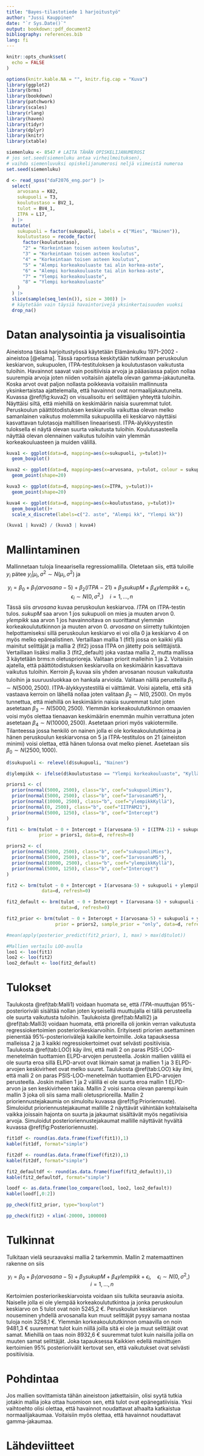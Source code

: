 ```yaml
---
title: "Bayes-tilastotiede 1 harjoitustyö"
author: "Jussi Kauppinen"
date: "`r Sys.Date()`"
output: bookdown::pdf_document2
bibliography: references.bib
lang: fi
---
```


```r
knitr::opts_chunk$set(
  echo = FALSE
)

options(knitr.kable.NA = "", knitr.fig.cap = "Kuva")
library(ggplot2)
library(brms)
library(bookdown)
library(patchwork)
library(scales)
library(rlang)
library(haven)
library(tidyr)
library(dplyr)
library(knitr)
library(xtable)
```

```r
siemenluku <- 8547 # LAITA TÄHÄN OPISKELIJANUMEROSI
# jos set.seed(siemenluku antaa virheilmoituksen), 
# vaihda siemenluvuksi opiskelijanumerosi neljä viimeistä numeroa
set.seed(siemenluku)

d <- read_spss("daF2076_eng.por") |> 
  select(
    arvosana = K82,
    sukupuoli = T3,
    koulutustaso = BV2_1,
    tulot = BV4_1,
    ITPA = L17,
  ) |> 
  mutate(
    sukupuoli = factor(sukupuoli, labels = c("Mies", "Nainen")),
    koulutustaso = recode_factor(
      factor(koulutustaso),
      "2" = "Korkeintaan toisen asteen koulutus",
      "3" = "Korkeintaan toisen asteen koulutus",
      "4" = "Korkeintaan toisen asteen koulutus",
      "5" = "Alempi korkeakouluaste tai alin korkea-aste",
      "6" = "Alempi korkeakouluaste tai alin korkea-aste",
      "7" = "Ylempi korkeakouluaste",
      "8" = "Ylempi korkeakouluaste"
    )
  ) |> 
  slice(sample(seq_len(n()), size = 300)) |> 
  # käytetään vain täysiä havaintorivejä yksinkertaisuuden vuoksi
  drop_na()
```

# Datan analysointia ja visualisointia

Aineistona tässä harjoitustyössä käytetään Elämänkulku 1971–2002 - aineistoa [@elama]. Tässä raportissa keskitytään tutkimaan peruskoulun keskiarvon, sukupuolen, ITPA-testituloksen ja koulutustason vaikutusta tuloihin. Havainnot saavat vain positiivisia arvoja ja pääasiassa paljon nollaa suurempia arvoja joten niiden voitaisiin ajatella olevan gamma-jakautuneita. Koska arvot ovat paljon nollasta poikkeavia voitaisiin mallinnusta yksinkertaistaa ajattelemalla, että havainnot ovat normaalijakautuneita. 
Kuvassa \@ref(fig:kuva2) on visualisoitu eri selittäjien yhteyttä tuloihin. Näyttäisi siltä, että miehillä on keskimäärin naisia suuremmat tulot. Peruskoulun päättötodistuksen keskiarvolla vaikuttaa olevan melko samanlainen vaikutus molemmilla sukupuolilla eli keskiarvo näyttäisi kasvattavan tulotasoja maltillisen lineaarisesti. ITPA-älykkyystestin tuloksella ei näytä olevan suurta vaikutusta tuloihin. Koulutusasteella näyttää olevan olennainen vaikutus tuloihin vain ylemmän korkeakouluasteen ja muiden välillä.

```r
kuva1 <- ggplot(data=d, mapping=aes(x=sukupuoli, y=tulot))+
  geom_boxplot()

kuva2 <- ggplot(data=d, mapping=aes(x=arvosana, y=tulot, colour = sukupuoli))+
  geom_point(shape=20)

kuva3 <- ggplot(data=d, mapping=aes(x=ITPA, y=tulot))+
  geom_point(shape=20)

kuva4 <- ggplot(data=d, mapping=aes(x=koulutustaso, y=tulot))+
  geom_boxplot()+
  scale_x_discrete(labels=c("2. aste", "Alempi kk", "Ylempi kk"))

(kuva1 | kuva2) / (kuva3 | kuva4)
```

# Mallintaminen

Mallinnetaan tuloja lineaarisella regressiomallilla. Oletetaan siis, että tuloille $y_i$ pätee $y_i|\mu_i,\sigma^2 \sim N(\mu_i, \sigma^2)$ ja

$$y_i = \beta_0 + \beta_1 (arvosana-5) + \beta_2 (ITPA-21) + \beta_3 sukupM + \beta_4ylempikk + \epsilon_i, \quad \epsilon_i \sim N(0, \sigma^2,) \quad i=1,...,n$$
Tässä siis *arvosana* kuvaa peruskoulun keskiarvoa. *ITPA* on ITPA-testin tulos. *sukupM* saa arvon 1 jos sukupuoli on mies ja muuten arvon 0. *ylempikk* saa arvon 1 jos havainnoitava on suorittanut ylemmän korkeakoulututkinnon ja muuten arvon 0. *arvosana* on siirretty tulkintojen helpottamiseksi sillä peruskoulun keskiarvo ei voi olla 0 ja keskiarvo 4 on myös melko epärealistinen.
Vertaillaan mallia 1 (fit1) jossa on kaikki yllä mainitut selittäjät ja mallia 2 (fit2) jossa ITPA on jätetty pois selittäjistä. Vertaillaan lisäksi mallia 3 (fit2_default) joka vastaa mallia 2, mutta mallissa 3 käytetään brms:n oletusprioreja. 
Valitaan priorit malleihin 1 ja 2. Voitaisiin ajatella, että päättötodistuksen keskiarvolla on keskimäärin kasvattava vaikutus tuloihin. Kerroin $\beta_1$ kuvaa siis yhden arvosanan nousun vaikutusta tuloihin ja suuruusluokkaa on hankala arvioida. Valitaan näillä perusteilla $\beta_1 \sim N(5000, 2500)$. ITPA-älykkyystestillä ei välttämät. Voisi ajatella, että sitä vastaava kerroin on lähellä nollaa joten valitaan $\beta_2 \sim N(0, 2500)$. On myös tunnettua, että miehillä on keskimäärin naisia suuremmat tulot joten asetetaan $\beta_3 \sim N(5000, 2500)$. Ylemmän korkeakoulututkinnon omaavien voisi myös olettaa tienaavan keskimäärin enemmän muihin verrattuna joten asetetaan $\beta_4 \sim N(10000, 2500)$. Asetetaan priori myös vakiotermille. Tilanteessa jossa henkilö on nainen jolla ei ole korkeakoulututkintoa ja hänen peruskoulun keskiarvonsa on 5 ja ITPA-testitulos on 21 (aineiston minimi) voisi olettaa, että hänen tulonsa ovat melko pienet. Asetetaan siis $\beta_0 \sim N(2500, 1000)$.

```r
d$sukupuoli <- relevel(d$sukupuoli, "Nainen")

d$ylempikk <- ifelse(d$koulutustaso == "Ylempi korkeakouluaste", "Kyllä", "Ei")

priors1 <- c(
  prior(normal(5000, 2500), class="b", coef="sukupuoliMies"),
  prior(normal(5000, 2500), class="b", coef="IarvosanaM5"),
  prior(normal(10000, 2500), class="b", coef="ylempikkKyllä"),
  prior(normal(0, 2500), class="b", coef="IITPAM21"),
  prior(normal(5000, 1250), class="b", coef="Intercept")
)

fit1 <- brm(tulot ~ 0 + Intercept + I(arvosana-5) + I(ITPA-21) + sukupuoli + ylempikk,
            prior = priors1, data=d, refresh=0)

priors2 <- c(
  prior(normal(5000, 2500), class="b", coef="sukupuoliMies"),
  prior(normal(5000, 2500), class="b", coef="IarvosanaM5"),
  prior(normal(10000, 2500), class="b", coef="ylempikkKyllä"),
  prior(normal(5000, 1250), class="b", coef="Intercept")
)

fit2 <- brm(tulot ~ 0 + Intercept + I(arvosana-5) + sukupuoli + ylempikk, prior = priors2,
             data=d, refresh=0)

fit2_default <- brm(tulot ~ 0 + Intercept + I(arvosana-5) + sukupuoli + ylempikk,
                    data=d, refresh=0)

fit2_prior <- brm(tulot ~ 0 + Intercept + I(arvosana-5) + sukupuoli + ylempikk, 
                  prior = priors2, sample_prior = "only", data=d, refresh=0)

#mean(apply(posterior_predict(fit2_prior), 1, max) > max(d$tulot))

#Mallien vertailu LOO-avulla
loo1 <- loo(fit1)
loo2 <- loo(fit2)
loo2_default <- loo(fit2_default)
```
# Tulokset

Taulukosta \@ref(tab:Malli1) voidaan huomata se, että *ITPA*-muuttujan 95%-posterioriväli sisältää nollan joten kyseisellä muuttujalla ei tällä perusteella ole suurta vaikutusta tuloihin. Taulukoista \@ref(tab:Malli2) ja \@ref(tab:Malli3) voidaan huomata, että prioreilla oli jonkin verran vaikutusta regressiokertoimien posteriorikeskiarvoihin. Erityisesti priorien asettaminen pienentää 95%-posteriorivälejä kaikille kertoimille. Joka tapauksessa malleissa 2 ja 3 kaikki regressiokertoimet ovat selvästi positiivisia. Taulukosta \@ref(tab:LOO) käy ilmi, että malli 2 on paras PSIS-LOO-menetelmän tuottamien ELPD-arvojen perusteella. Joskin mallien välillä ei ole suurta eroa sillä ELPD-arvot ovat likimain samat ja mallien 1 ja 3 ELPD-arvojen keskivirheet ovat melko suuret. Taulukosta \@ref(tab:LOO) käy ilmi, että malli 2 on paras PSIS-LOO-menetelmän tuottamien ELPD-arvojen perusteella. Joskin mallien 1 ja 2 välillä ei ole suurta eroa mallin 1 ELPD-arvon ja sen keskivirheen takia. Mallin 2 voisi sanoa olevan parempi kuin mallin 3 joka oli siis sama malli oletusprioreilla.
Mallin 2 prioriennustejakaumia on simuloitu kuvassa \@ref(fig:Prioriennuste). Simuloidut prioriennustejakaumat mallille 2 näyttävät vähintään kohtalaiselta vaikka joissain hajonta on suurta ja jakaumat sisältävät myös negatiivisia arvoja. Simuloidut posterioriennustejakaumat mallille näyttävät hyvältä kuvassa \@ref(fig:Posterioriennuste).

```r
fit1df <- round(as.data.frame(fixef(fit1)),1)
kable(fit1df, format="simple")
```

```r
fit2df <- round(as.data.frame(fixef(fit2)),1)
kable(fit2df, format="simple")
```

```r
fit2_defaultdf <- round(as.data.frame(fixef(fit2_default)),1)
kable(fit2_defaultdf, format="simple")
```

```r
loodf <- as.data.frame(loo_compare(loo1, loo2, loo2_default))
kable(loodf[,0:2])
```

```r
pp_check(fit2_prior, type="boxplot")
```

```r
pp_check(fit2) + xlim(-20000, 100000)
```

# Tulkinnat

Tulkitaan vielä seuraavaksi mallia 2 tarkemmin. Mallin 2 matemaattinen rakenne on siis

$$y_i = \beta_0 + \beta_1 (arvosana-5) + \beta_3 sukupM + \beta_4ylempikk + \epsilon_i, \quad \epsilon_i \sim N(0, \sigma^2,) \quad i=1,...,n$$

Kertoimien posteriorikeskiarvoista voidaan siis tulkita seuraavia asioita. Naiselle jolla ei ole ylempää korkeakoulututkintoa ja jonka peruskoulun keskiarvo on 5 tulot ovat noin 5245,2 €. Peruskoulun keskiarvon nouseminen yhdellä arvosanalla kun muut selittäjät pysyy samana nostaa tuloja noin 3258,1 €. Ylemmän korkeakoulututkinnon omaavilla on noin 9481,3 € suuremmat tulot kuin niillä joilla sitä ei ole ja muut selittäjät ovat samat. Miehillä on taas noin 8932,6 € suuremmat tulot kuin naisilla joilla on muuten samat selittäjät. Joka tapauksessa Kaikkien edellä mainittujen kertoimien 95% posteriorivälit kertovat sen, että vaikutukset ovat selvästi positiivisia.

# Pohdintaa

Jos mallien sovittamista tähän aineistoon jatkettaisiin, olisi syytä tutkia jotakin mallia joka ottaa huomioon sen, että tulot ovat epänegatiivisia. Yksi vaihtoehto olisi olettaa, että havainnot noudattavat alhaalta katkaistua normaalijakaumaa. Voitaisiin myös olettaa, että havainnot noudattavat gamma-jakaumaa. 

# Lähdeviitteet
